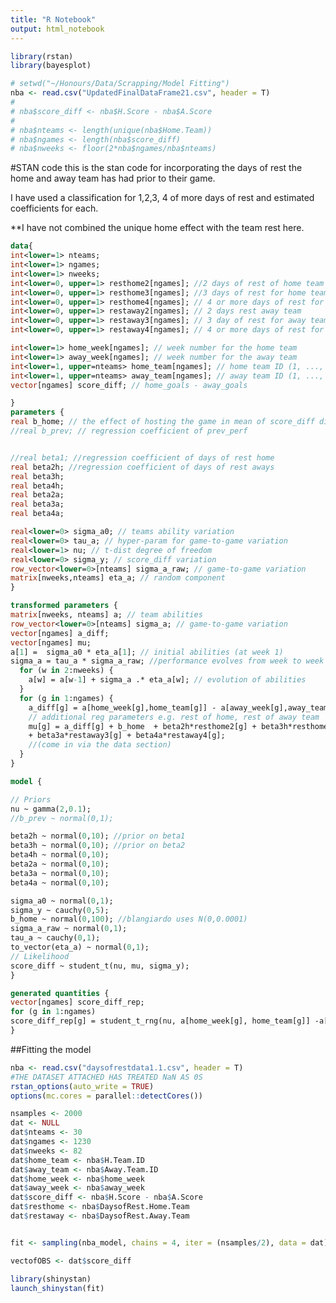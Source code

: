 ```yaml
---
title: "R Notebook"
output: html_notebook
---
```



```r
library(rstan)
library(bayesplot)
```

```r
# setwd("~/Honours/Data/Scrapping/Model Fitting")
nba <- read.csv("UpdatedFinalDataFrame21.csv", header = T)
# 
# nba$score_diff <- nba$H.Score - nba$A.Score
# 
# nba$nteams <- length(unique(nba$Home.Team))
# nba$ngames <- length(nba$score_diff)
# nba$nweeks <- floor(2*nba$ngames/nba$nteams) 
```

#STAN code
this is the stan code for incorporating the days of rest the home and away team has had prior to their game. 

I have used a classification for 1,2,3, 4 of more days of rest and estimated coefficients for each. 

**I have not combined the unique home effect with the team rest here. 

```stan
data{
int<lower=1> nteams; 
int<lower=1> ngames;
int<lower=1> nweeks;
int<lower=0, upper=1> resthome2[ngames]; //2 days of rest of home team
int<lower=0, upper=1> resthome3[ngames]; //3 days of rest for home team
int<lower=0, upper=1> resthome4[ngames]; // 4 or more days of rest for home team
int<lower=0, upper=1> restaway2[ngames]; // 2 days rest away team
int<lower=0, upper=1> restaway3[ngames]; // 3 day of rest for away team
int<lower=0, upper=1> restaway4[ngames]; // 4 or more days of rest for away team

int<lower=1> home_week[ngames]; // week number for the home team
int<lower=1> away_week[ngames]; // week number for the away team
int<lower=1, upper=nteams> home_team[ngames]; // home team ID (1, ..., 20)
int<lower=1, upper=nteams> away_team[ngames]; // away team ID (1, ..., 20)
vector[ngames] score_diff; // home_goals - away_goals

}
parameters {
real b_home; // the effect of hosting the game in mean of score_diff dist.
//real b_prev; // regression coefficient of prev_perf


//real beta1; //regression coefficient of days of rest home
real beta2h; //regression coefficient of days of rest aways
real beta3h;
real beta4h;
real beta2a;
real beta3a;
real beta4a;

real<lower=0> sigma_a0; // teams ability variation
real<lower=0> tau_a; // hyper-param for game-to-game variation
real<lower=1> nu; // t-dist degree of freedom
real<lower=0> sigma_y; // score_diff variation
row_vector<lower=0>[nteams] sigma_a_raw; // game-to-game variation
matrix[nweeks,nteams] eta_a; // random component
}

transformed parameters {
matrix[nweeks, nteams] a; // team abilities
row_vector<lower=0>[nteams] sigma_a; // game-to-game variation
vector[ngames] a_diff;
vector[ngames] mu;
a[1] =  sigma_a0 * eta_a[1]; // initial abilities (at week 1)
sigma_a = tau_a * sigma_a_raw; //performance evolves from week to week
  for (w in 2:nweeks) {
    a[w] = a[w-1] + sigma_a .* eta_a[w]; // evolution of abilities
  }
  for (g in 1:ngames) {
    a_diff[g] = a[home_week[g],home_team[g]] - a[away_week[g],away_team[g]];
    // additional reg parameters e.g. rest of home, rest of away team
    mu[g] = a_diff[g] + b_home  + beta2h*resthome2[g] + beta3h*resthome3[g] + beta4h*resthome4[g] + beta2a*restaway2[g]
    + beta3a*restaway3[g] + beta4a*restaway4[g];
    //(come in via the data section)
  }
}

model {

// Priors
nu ~ gamma(2,0.1);
//b_prev ~ normal(0,1);

beta2h ~ normal(0,10); //prior on beta1
beta3h ~ normal(0,10); //prior on beta2
beta4h ~ normal(0,10);
beta2a ~ normal(0,10);
beta3a ~ normal(0,10);
beta4a ~ normal(0,10);

sigma_a0 ~ normal(0,1);
sigma_y ~ cauchy(0,5); 
b_home ~ normal(0,100); //blangiardo uses N(0,0.0001)
sigma_a_raw ~ normal(0,1);
tau_a ~ cauchy(0,1);
to_vector(eta_a) ~ normal(0,1);
// Likelihood
score_diff ~ student_t(nu, mu, sigma_y);
}

generated quantities {
vector[ngames] score_diff_rep;
for (g in 1:ngames)
score_diff_rep[g] = student_t_rng(nu, a[home_week[g], home_team[g]] -a[away_week[g],away_team[g]]+b_home, sigma_y);
}

```

##Fitting the model

```r
nba <- read.csv("daysofrestdata1.1.csv", header = T)
#THE DATASET ATTACHED HAS TREATED NaN AS 0S
rstan_options(auto_write = TRUE)
options(mc.cores = parallel::detectCores())

nsamples <- 2000
dat <- NULL
dat$nteams <- 30
dat$ngames <- 1230
dat$nweeks <- 82
dat$home_team <- nba$H.Team.ID
dat$away_team <- nba$Away.Team.ID
dat$home_week <- nba$home_week
dat$away_week <- nba$away_week
dat$score_diff <- nba$H.Score - nba$A.Score
dat$resthome <- nba$DaysofRest.Home.Team
dat$restaway <- nba$DaysofRest.Away.Team


fit <- sampling(nba_model, chains = 4, iter = (nsamples/2), data = dat)

vectofOBS <- dat$score_diff  
```

```r
library(shinystan)
launch_shinystan(fit)

```

